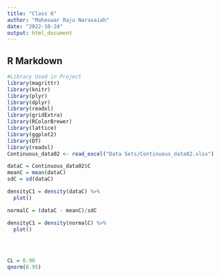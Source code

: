```yaml
---
title: "Class 6"
author: "Maheswar Raju Narasaiah"
date: "2022-10-24"
output: html_document
---
```



## R Markdown
```r
#Library Used in Project
library(magrittr)
library(knitr)
library(plyr)    
library(dplyr) 
library(readxl)
library(gridExtra)
library(RColorBrewer)
library(lattice)
library(ggplot2)
library(DT)
library(readxl)
Continuous_data02 <- read_excel("Data Sets/Continuous_data02.xlsx")

dataC = Continuous_data02$C
meanC = mean(dataC)
sdC = sd(dataC)

densityC1 = density(dataC) %>%
  plot()

normalC = (dataC - meanC)/sdC

densityC1 = density(normalC) %>%
  plot()
  
  


CL = 0.90
qnorm(0.95)



```


